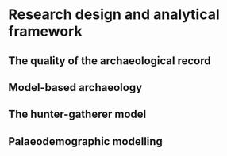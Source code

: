 # Research design and analytical framework

## The quality of the archaeological record

## Model-based archaeology

## The hunter-gatherer model

## Palaeodemographic modelling



